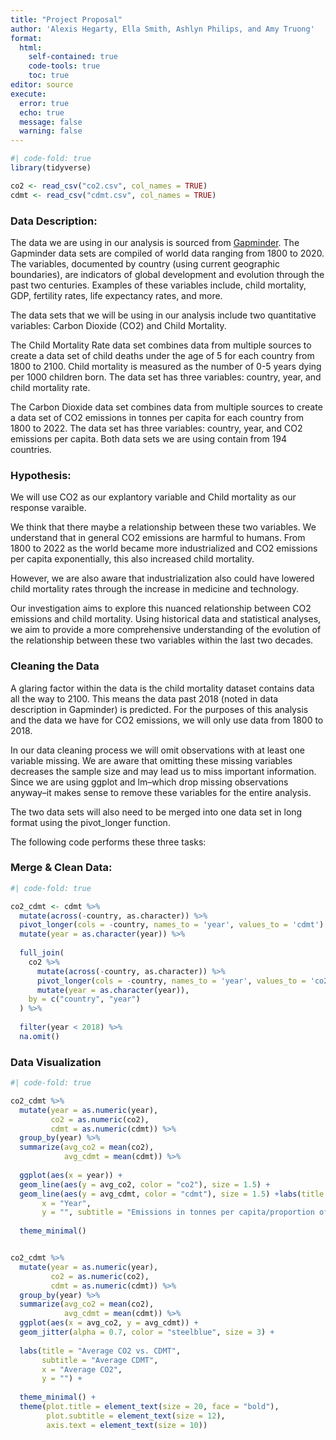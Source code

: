 ```yaml
---
title: "Project Proposal"
author: 'Alexis Hegarty, Ella Smith, Ashlyn Philips, and Amy Truong'
format: 
  html:
    self-contained: true
    code-tools: true
    toc: true
editor: source
execute: 
  error: true
  echo: true
  message: false
  warning: false
---
```


```r
#| code-fold: true
library(tidyverse)

co2 <- read_csv("co2.csv", col_names = TRUE)
cdmt <- read_csv("cdmt.csv", col_names = TRUE)
```

### Data Description:

The data we are using in our analysis is sourced from [Gapminder](https://www.gapminder.org/data/documentation/). The Gapminder data sets are compiled of world data ranging from 1800 to 2020. The variables, documented by country (using current geographic boundaries), are indicators of global development and evolution through the past two centuries. Examples of these variables include, child mortality, GDP, fertility rates, life expectancy rates, and more.

The data sets that we will be using in our analysis include two quantitative variables: Carbon Dioxide (CO2) and Child Mortality.

The Child Mortality Rate data set combines data from multiple sources to create a data set of child deaths under the age of 5 for each country from 1800 to 2100. Child mortality is measured as the number of 0-5 years dying per 1000 children born. The data set has three variables: country, year, and child mortality rate.

The Carbon Dioxide data set combines data from multiple sources to create a data set of CO2 emissions in tonnes per capita for each country from 1800 to 2022. The data set has three variables: country, year, and CO2 emissions per capita. Both data sets we are using contain from 194 countries.

### Hypothesis:

We will use CO2 as our explantory variable and Child mortality as our response varaible.

We think that there maybe a relationship between these two variables. We understand that in general CO2 emissions are harmful to humans. From 1800 to 2022 as the world became more industrialized and CO2 emissions per capita exponentially, this also increased child mortality.

However, we are also aware that industrialization also could have lowered child mortality rates through the increase in medicine and technology.

Our investigation aims to explore this nuanced relationship between CO2 emissions and child mortality. Using historical data and statistical analyses, we aim to provide a more comprehensive understanding of the evolution of the relationship between these two variables within the last two decades.

### Cleaning the Data

A glaring factor within the data is the child mortality dataset contains data all the way to 2100. This means the data past 2018 (noted in data description in Gapminder) is predicted. For the purposes of this analysis and the data we have for CO2 emissions, we will only use data from 1800 to 2018.

In our data cleaning process we will omit observations with at least one variable missing. We are aware that omitting these missing variables decreases the sample size and may lead us to miss important information. Since we are using ggplot and lm--which drop missing observations anyway--it makes sense to remove these variables for the entire analysis.

The two data sets will also need to be merged into one data set in long format using the pivot_longer function.

The following code performs these three tasks:

### Merge & Clean Data:

```r
#| code-fold: true

co2_cdmt <- cdmt %>%
  mutate(across(-country, as.character)) %>%
  pivot_longer(cols = -country, names_to = 'year', values_to = 'cdmt') %>%
  mutate(year = as.character(year)) %>%
  
  full_join(
    co2 %>%
      mutate(across(-country, as.character)) %>%
      pivot_longer(cols = -country, names_to = 'year', values_to = 'co2') %>%
      mutate(year = as.character(year)),
    by = c("country", "year")
  ) %>%
  
  filter(year < 2018) %>%
  na.omit()


```

### Data Visualization

```r
#| code-fold: true

co2_cdmt %>%
  mutate(year = as.numeric(year),
         co2 = as.numeric(co2),
         cdmt = as.numeric(cdmt)) %>%
  group_by(year) %>%
  summarize(avg_co2 = mean(co2),
            avg_cdmt = mean(cdmt)) %>%
  
  ggplot(aes(x = year)) +
  geom_line(aes(y = avg_co2, color = "co2"), size = 1.5) +
  geom_line(aes(y = avg_cdmt, color = "cdmt"), size = 1.5) +labs(title = "Relationship CO2 Emmissions and Child Mortality Rates",
       x = "Year",
       y = "", subtitle = "Emissions in tonnes per capita/proportion of deaths per 1000 births") +
  
  theme_minimal()


co2_cdmt %>%
  mutate(year = as.numeric(year),
         co2 = as.numeric(co2),
         cdmt = as.numeric(cdmt)) %>%
  group_by(year) %>%
  summarize(avg_co2 = mean(co2),
            avg_cdmt = mean(cdmt)) %>%
  ggplot(aes(x = avg_co2, y = avg_cdmt)) +
  geom_jitter(alpha = 0.7, color = "steelblue", size = 3) +
  
  labs(title = "Average CO2 vs. CDMT",
       subtitle = "Average CDMT",
       x = "Average CO2",
       y = "") +
  
  theme_minimal() +
  theme(plot.title = element_text(size = 20, face = "bold"),
        plot.subtitle = element_text(size = 12),
        axis.text = element_text(size = 10))
  

```

